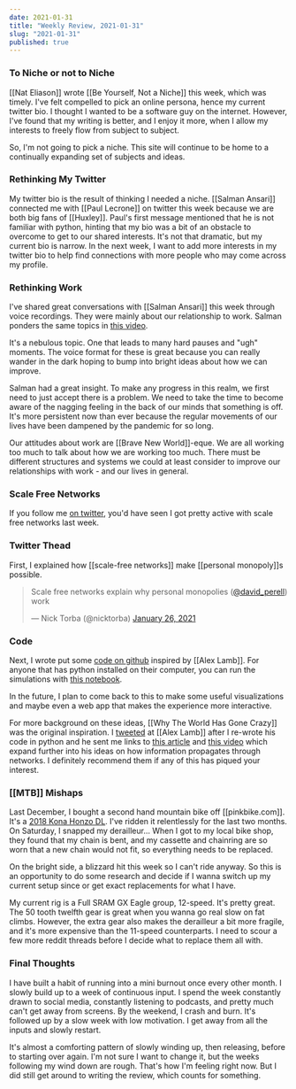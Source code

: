 ```yaml
---
date: 2021-01-31
title: "Weekly Review, 2021-01-31"
slug: "2021-01-31"
published: true
---
```


### To Niche or not to Niche
[[Nat Eliason]] wrote [[Be Yourself, Not a Niche]] this week, which was timely. I've felt compelled to pick an online persona, hence my current twitter bio. I thought I wanted to be a software guy on the internet. However, I've found that my writing is better, and I enjoy it more, when I allow my interests to freely flow from subject to subject. 

So, I'm not going to pick a niche. This site will continue to be home to a continually expanding set of subjects and ideas. 

### Rethinking My Twitter
My twitter bio is the result of thinking I needed a niche. [[Salman Ansari]] connected me with [[Paul Lecrone]] on twitter this week because we are both big fans of [[Huxley]]. Paul's first message mentioned that he is not familiar with python, hinting that my bio was a bit of an obstacle to overcome to get to our shared interests. It's not that dramatic, but my current bio is narrow. In the next week, I want to add more interests in my twitter bio to help find connections with more people who may come across my profile.

###  Rethinking Work
I've shared great conversations with [[Salman Ansari]] this week through voice recordings. They were mainly about our relationship to work. Salman ponders the same topics in [this video](https://www.youtube.com/watch?v=VO8nK-8c1RE&feature=youtu.be).

It's a nebulous topic. One that leads to many hard pauses and "ugh" moments. The voice format for these is great because you can really wander in the dark hoping to bump into bright ideas about how we can improve. 

Salman had a great insight. To make any progress in this realm, we first need to just accept there is a problem. We need to take the time to become aware of the nagging feeling in the back of our minds that something is off. It's more persistent now than ever because the regular movements of our lives have been dampened by the pandemic for so long. 

Our attitudes about work are [[Brave New World]]-eque. We are all working too much to talk about how we are working too much. There must be different structures and systems we could at least consider to improve our relationships with work - and our lives in general. 

### Scale Free Networks
If you follow me [on twitter](https://twitter.com/nicktorba), you'd have seen I got pretty active with scale free networks last week. 
### Twitter Thead
First, I explained how [[scale-free networks]] make [[personal monopoly]]s possible. 
<blockquote class="twitter-tweet"><p lang="en" dir="ltr">Scale free networks explain why personal monopolies (<a href="https://twitter.com/david_perell?ref_src=twsrc%5Etfw">@david_perell</a>) work</p>&mdash; Nick Torba (@nicktorba) <a href="https://twitter.com/nicktorba/status/1354070575719788544?ref_src=twsrc%5Etfw">January 26, 2021</a></blockquote> <script async src="https://platform.twitter.com/widgets.js" charset="utf-8"></script>

### Code
Next, I wrote put some [code on github](https://github.com/ntorba/network_simulations) inspired by [[Alex Lamb]]. For anyone that has python installed on their computer, you can run the simulations with [this notebook](https://github.com/ntorba/network_simulations/blob/master/notebooks/run_experiments.ipynb). 

In the future, I plan to come back to this to make some useful visualizations and maybe even a web app that makes the experience more interactive. 

For more background on these ideas, [[Why The World Has Gone Crazy]] was the original inspiration. I [tweeted](https://twitter.com/nicktorba/status/1354262718581190656?s=20) at [[Alex Lamb]] after I re-wrote his code in python and he sent me links to [this article](https://t.co/lniP3jfnTl?amp=1) and [this video](https://www.youtube.com/watch?v=oarsWELcJR8) which expand further into his ideas on how information propagates through networks. I definitely recommend them if any of this has piqued your interest. 

### [[MTB]] Mishaps
Last December, I bought a second hand mountain bike off [[pinkbike.com]]. It's a [2018 Kona Honzo DL](https://konaworld.com/archive/2018/big_honzo_dl.cfm). I've ridden it relentlessly for the last two months. On Saturday, I snapped my derailleur... When I got to my local bike shop, they found that my chain is bent, and my cassette and chainring are so worn that a new chain would not fit, so everything needs to be replaced.

On the bright side, a blizzard hit this week so I can't ride anyway. So this is an opportunity to do some research and decide if I wanna switch up my current setup since or get exact replacements for what I have. 

My current rig is a Full SRAM GX Eagle group, 12-speed. It's pretty great. The 50 tooth twelfth gear is great when you wanna go real slow on fat climbs. However, the extra gear also makes the derailleur a bit more fragile, and it's more expensive than the 11-speed counterparts. I need to scour a few more reddit threads before I decide what to replace them all with.

### Final Thoughts 
I have built a habit of running into a mini burnout once every other month. I slowly build up to a week of continuous input. I spend the week constantly drawn to social media, constantly listening to podcasts, and pretty much can't get away from screens. By the weekend, I crash and burn. It's followed up by a slow week with low motivation. I get away from all the inputs and slowly restart. 

It's almost a comforting pattern of slowly winding up, then releasing, before to starting over again. I'm not sure I want to change it, but the weeks following my wind down are rough. That's how I'm feeling right now. But I did still get around to writing the review, which counts for something.
